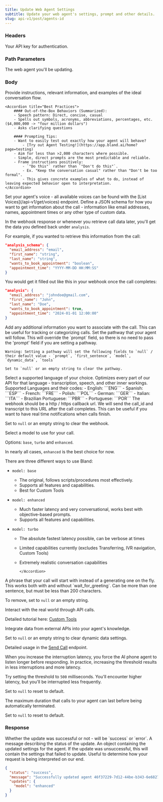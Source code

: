 ```yaml
---
title: Update Web Agent Settings
subtitle: Update your web agent's settings, prompt and other details.
slug: api-v1/post/agents-id
---
```



### Headers

<ParamField header="authorization" type="string" required>
  Your API key for authentication.
</ParamField>

### Path Parameters

<ParamField path="agent_id" type="string">
  The web agent you'll be updating.
</ParamField>

### Body

<ParamField body="prompt" type="string" required>
    Provide instructions, relevant information, and examples of the ideal conversation flow.

    <Accordion title="Best Practices">
        #### Out-of-the-Box Behaviors (Summarized):
        - Speech pattern: Direct, concise, casual
        - Spells out symbols, acronyms, abbreviations, percentages, etc. ($4,000,000 -> "four million dollars")
        - Asks clarifying questions

        #### Prompting Tips:
        - Want to easily test out exactly how your agent will behave?
            - [Try out Agent Testing!](https://app.bland.ai/home?page=testing)
        - Aim for less than >2,000 characters where possible.
        - Simple, direct prompts are the most predictable and reliable.
        - Frame instructions positively:
            - `"Do this"` rather than `"Don't do this"`.
            - Ex. "Keep the conversation casual" rather than "Don't be too formal".
            - This gives concrete examples of what to do, instead of leaving expected behavior open to interpretation.
    </Accordion>

</ParamField>

<ParamField body="voice" type="string">
  Set your agent's voice - all available voices can be found with the [List Voices](/api-v1/get/voices) endpoint.
</ParamField>

<ParamField body="analysis_schema" type="object">
  Define a JSON schema for how you want to get information about the call - information like email addresses, names, appointment times or any other type of custom data.

In the webhook response or whenever you retrieve call data later, you'll get the data you defined back under `analysis`.

For example, if you wanted to retrieve this information from the call:

```json
"analysis_schema": {
  "email_address": "email",
  "first_name": "string",
  "last_name": "string",
  "wants_to_book_appointment": "boolean",
  "appointment_time": "YYYY-MM-DD HH:MM:SS"
}
```

You would get it filled out like this in your webhook once the call completes:

```json
"analysis": {
  "email_address": "johndoe@gmail.com",
  "first_name": "John",
  "last_name": "Doe",
  "wants_to_book_appointment": true,
  "appointment_time": "2024-01-01 12:00:00"
}
```

</ParamField>

<ParamField body="metadata" type="object">
  Add any additional information you want to associate with the call. This can be useful for tracking or categorizing
  calls.
</ParamField>

<ParamField body="pathway_id" type="string">
    Set the pathway that your agent will follow. This will override the `prompt` field, so there is no need to pass the 'prompt' field if you are setting a pathway.

    Warning: Setting a pathway will set the following fields to `null` / their default value - `prompt`, `first_sentence`, `model`, `dynamic_data`, `tools`

    Set to `null` or an empty string to clear the pathway.

</ParamField>

<ParamField body="language" type="string" default="ENG">
  Select a supported language of your choice. Optimizes every part of our API for that language - transcription, speech,
  and other inner workings. Supported Languages and their codes: - English: ```ENG``` - Spanish: ```ESP``` - French:
  ```FRE``` - Polish: ```POL``` - German: ```GER``` - Italian: ```ITA``` - Brazilian Portuguese: ```PBR``` - Portuguese:
  ```POR```
</ParamField>

<ParamField body="webhook" type="string">
  The webhook should be a http / https callback url. We will send the call_id
  and transcript to this URL after the call completes. This can be useful if you
  want to have real time notifications when calls finish.

Set to `null` or an empty string to clear the webhook.

</ParamField>

<ParamField body="model" type="string" default="enhanced">
  Select a model to use for your call.

Options: `base`, `turbo` and `enhanced`.

In nearly all cases, `enhanced` is the best choice for now.

  <Accordion title="Model Differences">

There are three different ways to use Bland:

- `model: base`

  - The original, follows scripts/procedures most effectively.
  - Supports all features and capabilities.
  - Best for Custom Tools

- `model: enhanced`

  - Much faster latency and very conversational, works best with objective-based prompts.
  - Supports all features and capabilities.

- `model: turbo`

  - The absolute fastest latency possible, can be verbose at times
  - Limited capabilities currently (excludes Transferring, IVR navigation, Custom Tools)
  - Extremely realistic conversation capabilities

        </Accordion>

    </ParamField>

<ParamField body="first_sentence" type="string">
  A phrase that your call will start with instead of a generating one on the fly. This works both with and without `wait_for_greeting`. Can be more than one sentence, but must be less than 200 characters.

To remove, set to `null` or an empty string.

</ParamField>

<ParamField body="tools" type="array">
  Interact with the real world through API calls.

Detailed tutorial here: [Custom Tools](/tutorials/custom-tools)

</ParamField>

<ParamField body="dynamic_data" type="object">
  Integrate data from external APIs into your agent's knowledge.

Set to `null` or an empty string to clear dynamic data settings.

Detailed usage in the [Send Call](/api-v1/post/calls) endpoint.

</ParamField>

<ParamField body="interruption_threshold" type="integer (milliseconds)" default={50}>
  When you increase the interruption latency, you force the AI phone agent to listen longer before responding. In practice, increasing the threshold results in less interruptions and more latency.

Try setting the threshold to `500` milliseconds. You'll encounter higher latency, but you'll be interrupted less frequently.

Set to `null` to reset to default.

</ParamField>

<ParamField body="max_duration" type="integer (minutes)" default={30}>
  The maximum duration that calls to your agent can last before being automatically terminated.

Set to `null` to reset to default.

</ParamField>

### Response

<ResponseField name="status" type="string">
  Whether the update was successful or not - will be `success` or `error`.
</ResponseField>

<ResponseField name="message" type="string">
  A message describing the status of the update.
</ResponseField>

<ResponseField name="updates" type="object">
  An object containing the updated settings for the agent.
</ResponseField>

<ResponseField name="failed_updates" type="object">
  If the update was unsuccessful, this will contain the settings that failed to update. Useful to determine how your
  request is being interpreted on our end.
</ResponseField>

<ResponseExample>

```json Response
{
  "status": "success",
  "message": "Successfully updated agent 46f37229-7d12-44be-b343-6e68274cfbea.",
  "updates": {
    "model": "enhanced"
  }
}
```

</ResponseExample>
